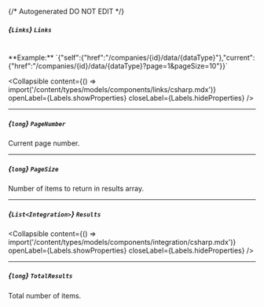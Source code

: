 {/* Autogenerated DO NOT EDIT  */}

##### *{`Links`}* `Links`
<br/>
**Example:** `{"self":{"href":"/companies/{id}/data/{dataType}"},"current":{"href":"/companies/{id}/data/{dataType}?page=1&pageSize=10"}}`

<Collapsible content={() => import('/content/types/models/components/links/csharp.mdx')} openLabel={Labels.showProperties} closeLabel={Labels.hideProperties} />


---
##### *{`long`}* `PageNumber`
Current page number.

---
##### *{`long`}* `PageSize`
Number of items to return in results array.

---
##### *{`List<Integration>`}* `Results`

<Collapsible content={() => import('/content/types/models/components/integration/csharp.mdx')} openLabel={Labels.showProperties} closeLabel={Labels.hideProperties} />


---
##### *{`long`}* `TotalResults`
Total number of items.


